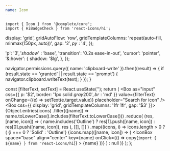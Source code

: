 ```yaml
---
name: Icon
---
```



```tsx
import { Icon } from '@complete/core';
import { HiBadgeCheck } from 'react-icons/hi';
```


<Playground>
  <Icon as={HiBadgeCheck} size="xl" />
</Playground>

  display: 'grid',
  gridAutoFlow: 'row',
  gridTemplateColumns: 'repeat(auto-fill, minmax(150px, auto))',
  gap: '$2',
  py: '$4',
});

  'p': '$3',
  'shadow': '$base',
  'transition': '0.2s ease-in-out',
  'cursor': 'pointer',
  '&:hover': {
    shadow: '$lg',
  },
});

  navigator.permissions.query({ name: 'clipboard-write' }).then((result) => {
    if (result.state == 'granted' || result.state == 'prompt') {
      navigator.clipboard.writeText(text);
    }
  });
}

  const [filterText, setText] = React.useState('');
  return (
    <Stack space="md">
      <Box
        as="input"
        css={{ p: '$2', border: '1px solid $gray200', br: '$md' }}
        value={filterText}
        onChange={(e) => setText(e.target.value)}
        placeholder="Search for icon"
      />
      <Box css={{ display: 'grid', gridTemplateColumns: '1fr 1fr', gap: '$3' }}>
        {Object.entries(icons)
          .filter(([name]) => name.toLowerCase().includes(filterText.toLowerCase()))
          .reduce(
            (res, [name, icon]) => (
              name.includes('Outline') ? res[1].push([name, icon]) : res[0].push([name, icon]), res
            ),
            [[], []]
          )
          .map((icons, i) =>
            icons.length > 0 ? (
              <Box key={i}>
                <Text size="xl" as="h2">
                  {i === 0 ? 'Solid' : 'Outline'}
                </Text>
                <Grid>
                  {icons.map(([name, icon]) => (
                    <IconBox
                      space="base"
                      align="center"
                      key={name}
                      onClick={() => copy(`import { ${name} } from 'react-icons/hi`)}
                    >
                      <Icon as={icon} size="base" />
                      <Text size="xs">{name}</Text>
                    </IconBox>
                  ))}
                </Grid>
              </Box>
            ) : null
          )}
      </Box>
    </Stack>
  );
};

<IconsWithFilter />

